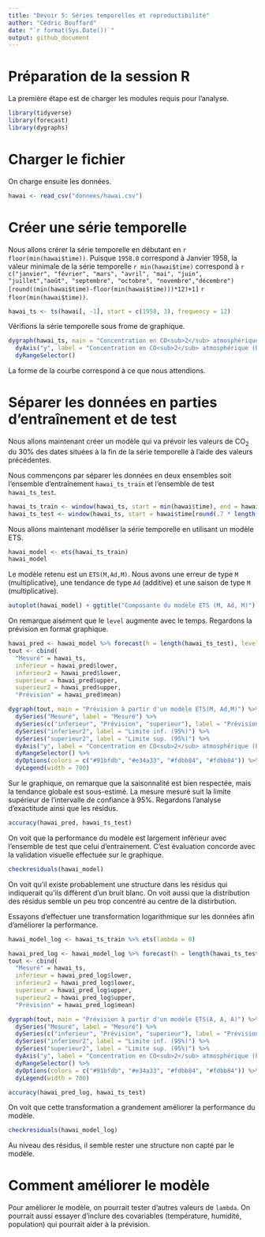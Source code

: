 ```yaml
---
title: "Devoir 5: Séries temporelles et reproductibilité"
author: "Cédric Bouffard"
date: "`r format(Sys.Date())`"
output: github_document
---
```


# Préparation de la session R

La première étape est de charger les modules requis pour l'analyse. 


```r
library(tidyverse)
library(forecast)
library(dygraphs)
```

# Charger le fichier 

On charge ensuite les données.

```r
hawai <- read_csv("donnees/hawai.csv")
```



# Créer une série temporelle

Nous allons crérer la série temporelle en débutant en `r floor(min(hawai$time))`. Puisque `1958.0` correspond à Janvier 1958, la valeur minimale de la série temporelle `r min(hawai$time)` correspond à `r c("janvier", "février", "mars", "avril", "mai", "juin", "juillet","août", "septembre", "octobre", "novembre","décembre")[round((min(hawai$time)-floor(min(hawai$time)))*12)+1]` `r floor(min(hawai$time))`.


```r

hawai_ts <- ts(hawai[, -1], start = c(1958, 3), frequency = 12)
```

Vérifions la série temporelle sous frome de graphique.

```r

dygraph(hawai_ts, main = "Concentration en CO<sub>2</sub> atmosphérique à Hawaï") %>%
  dyAxis("y", label = "Concentration en CO<sub>2</sub> atmosphérique (PPM)") %>%
  dyRangeSelector()
```


La forme de la courbe correspond à ce que nous attendions.

# Séparer les données en parties d'entraînement et de test


Nous allons maintenant créer un modèle qui va prévoir les valeurs de CO<sub>2</sub> du 30% des dates situées à la fin de la série temporelle à l'aide des valeurs précédentes.
  
Nous commençons par séparer les données en deux ensembles soit l'ensemble d'entraînement `hawai_ts_train` et l'ensemble de test `hawai_ts_test`.

```r

hawai_ts_train <- window(hawai_ts, start = min(hawai$time), end = hawai$time[round(.7 * length(hawai_ts))] - .001)
hawai_ts_test <- window(hawai_ts, start = hawai$time[round(.7 * length(hawai_ts))])
```


Nous allons maintenant modéliser la série temporelle en utilisant un modèle ETS.

```r
hawai_model <- ets(hawai_ts_train)
hawai_model
```



Le modèle retenu est un `ETS(M,Ad,M)`. Nous avons une erreur de type `M` (multiplicative), une tendance de type `Ad` (additive) et une saison de type `M` (multiplicative). 

```r
autoplot(hawai_model) + ggtitle("Composante du modèle ETS (M, Ad, M)")
```

On remarque aisément que le `level` augmente avec le temps. Regardons la prévision en format graphique.

```r

hawai_pred <- hawai_model %>% forecast(h = length(hawai_ts_test), level = 95)
tout <- cbind(
  "Mesuré" = hawai_ts,
  inferieur = hawai_pred$lower,
  inferieur2 = hawai_pred$lower,
  superieur = hawai_pred$upper,
  superieur2 = hawai_pred$upper,
  "Prévision" = hawai_pred$mean)

dygraph(tout, main = "Prévision à partir d'un modèle ETS(M, Ad,M)") %>%
  dySeries("Mesuré", label = "Mesuré") %>%
  dySeries(c("inferieur", "Prévision", "superieur"), label = "Prévision") %>%
  dySeries("inferieur2", label = "Limite inf. (95%)") %>%
  dySeries("superieur2", label = "Limite sup. (95%)") %>%
  dyAxis("y", label = "Concentration en CO<sub>2</sub> atmosphérique (PPM)") %>%
  dyRangeSelector() %>%
  dyOptions(colors = c("#91bfdb", "#e34a33", "#fdbb84", "#fdbb84")) %>%
  dyLegend(width = 700)
```

Sur le graphique, on remarque que la saisonnalité est bien respectée, mais la tendance globale est sous-estimé. La mesure mesuré suit la limite supérieur de l'intervalle de confiance à 95%. Regardons l'analyse d’exactitude ainsi que les résidus.



```r
accuracy(hawai_pred, hawai_ts_test)
```


On voit que la performance du modèle est largement inférieur avec l'ensemble de test que celui d'entrainement. C'est évaluation concorde avec la validation visuelle effectuée sur le graphique.



```r
checkresiduals(hawai_model)
```
On voit qu'il existe probablement une structure dans les résidus qui indiquerait qu'ils diffèrent d'un bruit blanc. On voit aussi que la distribution des résidus semble un peu trop concentré au centre de la distirbution.  


Essayons d'effectuer une transformation logarithmique sur les données afin d'améliorer la performance. 

```r
hawai_model_log <- hawai_ts_train %>% ets(lambda = 0)

hawai_pred_log <- hawai_model_log %>% forecast(h = length(hawai_ts_test), level = 95)
tout <- cbind(
  "Mesuré" = hawai_ts,
  inferieur = hawai_pred_log$lower,
  inferieur2 = hawai_pred_log$lower,
  superieur = hawai_pred_log$upper,
  superieur2 = hawai_pred_log$upper,
  "Prévision" = hawai_pred_log$mean)

dygraph(tout, main = "Prévision à partir d'un modèle ETS(A, A, A)") %>%
  dySeries("Mesuré", label = "Mesuré") %>%
  dySeries(c("inferieur", "Prévision", "superieur"), label = "Prévision") %>%
  dySeries("inferieur2", label = "Limite inf. (95%)") %>%
  dySeries("superieur2", label = "Limite sup. (95%)") %>%
  dyAxis("y", label = "Concentration en CO<sub>2</sub> atmosphérique (PPM)") %>%
  dyRangeSelector() %>%
  dyOptions(colors = c("#91bfdb", "#e34a33", "#fdbb84", "#fdbb84")) %>%
  dyLegend(width = 700)
```



```r
accuracy(hawai_pred_log, hawai_ts_test)
```


On voit que cette transformation a grandement améliorer la performance du modèle. 



```r
checkresiduals(hawai_model_log)
```

Au niveau des résidus, il semble rester une structure non capté par le modèle. 


# Comment améliorer le modèle

Pour améliorer le modèle, on pourrait tester d'autres valeurs de `lambda`. On pourrait aussi essayer d'inclure des covariables (température, humidité, population) qui pourrait aider à la prévision.
